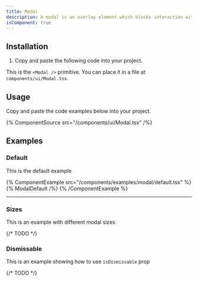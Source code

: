 ```yaml
---
title: Modal
description: A modal is an overlay element which blocks interaction with elements outside it.
isComponent: true
---
```


## Installation

1. Copy and paste the following code into your project.

This is the `<Modal />` primitive. You can place it in a file at `components/ui/Modal.tsx`.

## Usage

Copy and paste the code examples below into your project.

{% ComponentSource src="/components/ui/Modal.tsx" /%}

## Examples

### Default

This is the default example

{% ComponentExample src="/components/examples/modal/default.tsx" %}
{% ModalDefault /%}
{% /ComponentExample %}

---

### Sizes

This is an example with different modal sizes

{/* TODO */}

### Dismissable

This is an example showing how to use `isDismissable` prop

{/* TODO */}
